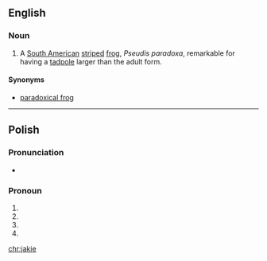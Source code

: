 ==English==
{{rfp|lang=en}}
===Noun===
{{en-noun}}

# {{context|zoology|lang=en}} A [[South America]]n [[stripe]]d [[frog]], ''Pseudis paradoxa'', remarkable for having a [[tadpole]] larger than the adult form.

====Synonyms====
* [[paradoxical frog]]

{{Webster 1913}}

----

==Polish==

===Pronunciation===
* {{IPA|[ˈjacɛ]|lang=pl}}

===Pronoun===
{{head|pl|pronoun form}}

# {{inflection of|lang=pl|jaki||n|nom|s}}
# {{inflection of|lang=pl|jaki||n|acc|s}}
# {{inflection of|lang=pl|jaki||nonvirile|nom|p}}
# {{inflection of|lang=pl|jaki||nonvirile|acc|p}}

[[chr:jakie]]
